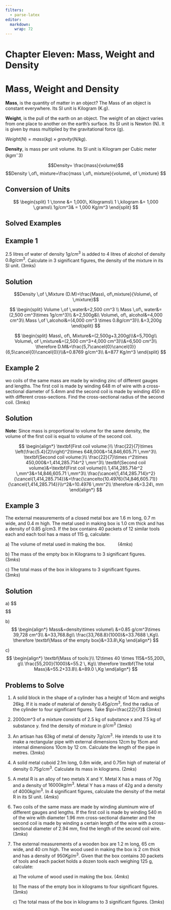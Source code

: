```yaml
---
filters:
  - parse-latex
editor: 
  markdown: 
    wrap: 72
---
```


# Chapter Eleven: Mass, Weight and Density

# Mass, Weight and Density {.unnumbered}

**Mass**, is the quantity of matter in an object? The Mass of an
object is constant everywhere. Its SI unit is Kilogram (K.g).

**Weight**, is the pull of the earth on an object. The weight of an
object varies from one place to another on the earth's surface. Its SI
unit is Newton (N). It is given by mass multiplied by the gravitational
force (g).

$Weight (N) = mass (kg) \times gravity (N/kg).$

**Density**, is mass per unit volume. Its SI unit is Kilogram per
Cubic meter ($kgm^-3$)

$$Density= \frac{mass}{volume}$$
$$Density \,of\, mixture=\frac{mass \,of\, mixture}{volume\, of \,mixture} $$

::: {.callout-note collapse="false"}
## Conversion of Units

$$
\begin{split}
1 \,tonne &= 1,000\, Kilograms\\
1 \,kilogram &= 1,000 \,grams\\
1g/cm^3& = 1,000 Kg/m^3
\end{split}
$$
:::

## Solved Examples

::: {.callout-note collapse="false"}
## Example 1

2.5 litres of water of density $1g/cm^3$ is added to 4 litres of alcohol
of density $0.8 g/cm^3$. Calculate in 3 significant figures, the density
of the mixture in its SI unit. \hspace{4.2 cm} (3mks)
:::

::: {.callout-caution collapse="true"}
## Solution

$$Density \,of \,Mixture (D.M)=\frac{Mass\, of\,mixture}{Volume\, of \,mixture}$$

$$
\begin{split}
Volume \,of \,water&=2,500 cm^3 \\
Mass \,of\, water&=(2,500 cm^3\times 1g/cm^3)\\
&=2,500g&\\
Volume\, of\, alcohol&=4,000 cm^3\\
Mass \,of \,alcohol&=(4,000 cm^3 \times 0.8g/cm^3)\\
&=3,200g
\end{split}
$$

$$
\begin{split}
Mass\, of\, Mixture&=(2,500g+3,200g)\\&=5,700g\\
Volume\, of \,mixture&=(2,500 cm^3+4,000 cm^3)\\&=6,500 cm^3\\
\therefore D.M&=\frac{5,7\cancel{0}\cancel{0}}{6,5\cancel{0}\cancel{0}}\\&=0.8769 g/cm^3\\
&=877 Kg/m^3
\end{split}
$$
:::

::: {.callout-note collapse="false"}
## Example 2

wo coils of the same mass are made by winding zinc of different gauges
and lengths. The first coil is made by winding 648 m of wire with a
cross-sectional diameter of 5.4mm and the second coil is made by winding
450 m with different cross-sections. Find the cross-sectional radius of
the second coil. $(3mks)$
:::

::: {.callout-caution collapse="true"}
## Solution

**Note:** Since mass is proportional to volume for the same
density, the volume of the first coil is equal to volume of the second
coil. 

$$
\begin{align*}
\textbf{First coil volume:}\\
\frac{22}{7}\times \left(\frac{5.4}{2}\right)^2\times 648,000&=14,846,605.71 \,mm^3\\
\textbf{Second coil volume:}\\
\frac{22}{7}\times r^2\times 450,000&=1,414,285.714r^2 \,mm^3\\
\textbf{Second coil volume}&=\textbf{First coil volume}\\
1,414,285.714r^2 \,mm^3&=14,846,605.71 \,mm^3\\
\frac{\cancel{1,414,285.714}r^2}
{\cancel{1,414,285.714}}&=\frac{\cancelto{10.4976}{14,846,605.71}}{\cancel{1,414,285.714}}\\r^2&=10.4976 \,mm^2\\
\therefore r&=3.24\, mm
\end{align*}
$$
:::

::: {.callout-note collapse="false"}
## Example 3

The external measurements of a closed metal box are 1.6 m long, 0.7 m
wide, and 0.4 m high. The metal used in making box is 1.0 cm thick and
has a density of 0.85 g/cm3. If the box contains 40 packets of 12
similar tools each and each tool has a mass of 115 g, calculate:

a\) The volume of metal used in making the box.   $\hspace{1cm}        (4mks)$

b\) The mass of the empty box in Kilograms to 3 significant figures.      $\hspace{1cm}    (3mks)$

c\) The total mass of the box in kilograms to 3 significant figures.      $\hspace{1cm}      (3mks)$
:::

::: {.callout-caution collapse="true"}
## Solution

a\) 
$$
\begin{align*}
\textbf{Volume of the Cuboid (v):} \\
v&=Length\times Width\times Height\\

\textbf{External Measurement:}\\
Length&=160 cm\\
Width&=70 cm\\
Height&=40 cm\\

\textbf{Internal Measurement:} \\
thickness&=1 cm\\
Length&=158 cm\\
\end{align*}
$$
$$
\begin{align*}
Width&=68 cm\\
Height&=38 cm\\ \textbf{External volume:} \\
160\times 70\times 40&=448,000\,cm^3\\ \textbf{Internal Volume:}\\
158\times 68 \times 38&=408,272\,cm^3\\
448,000\,cm^3-408,272\,cm^3&=39,728\,cm^3\\ \therefore \textbf{Volume of the metal}&=39,728 \,cm^3
\end{align*}
$$

b\) 
$$
\begin{align*}
Mass&=density\times volume\\
&=0.85 g/cm^3\times 39,728 cm^3\\ 
&=33,768.8g\\
\frac{33,768.8}{1000}&=33.7688 \,Kg\\
\therefore \textbf{Mass of the empty box}&=33.8\,Kg
\end{align*}
$$

c\) 
$$
\begin{align*}
\textbf{Mass of tools:}\\
12\times 40 \times 115&=55,200\, g\\
 \frac{55,200}{1000}&=55.2 \, Kg\\
\therefore \textbf{The total Mass}&=55.2+33.8\\
&=89.0 \,Kg
\end{align*}
$$
:::

::: {.callout-note collapse="false"}
## Problems to Solve

1.  A solid block in the shape of a cylinder has a height of 14cm and
    weighs 26kg. If it is made of material of density $0.45g/cm^3$, find
    the radius of the cylinder to four significant figures. Take
    $\pi=\frac{22}{7}$ \hspace{13.7 cm} $(3mks)$

2.  $2000 cm\^3$ of a mixture consists of 2.5 kg of substance x and 7.5
    kg of substance y. find the density of mixture in $g/cm^3$
    \hspace{11 cm} $(3mks)$

3.  An artisan has 63kg of metal of density $7g/cm^3$. He intends to use
    it to make a rectangular pipe with external dimensions 12cm by 15cm
    and internal dimensions 10cm by 12 cm. Calculate the length of the
    pipe in metres. \hspace{9.8 cm} $(3mks)$

4.  A solid metal cuboid 2.1m long, 0.8m wide, and 0.75m high of
    material of density $0.75g/cm^3$. Calculate its mass in kilograms.
    \hspace{8.8 cm} $(2mks)$

5.  A metal R is an alloy of two metals X and Y. Metal X has a mass of
    70g and a density of $16000kg/m^3$. Metal Y has a mass of 42g and a
    density of $4000 kg/m^3$. In 4 significant figures, calculate the
    density of the metal R in its SI unit. \hspace{6cm} $(4mks)$

6.  Two coils of the same mass are made by winding aluminum wire of
    different gauges and lengths. If the first coil is made by winding
    540 m of the wire with diameter 1.96 mm cross-sectional diameter and
    the second coil is made by winding a certain length of the wire with
    a cross-sectional diameter of 2.94 mm, find the length of the second
    coil wire. \hspace{4.3cm} $(3mks)$

7.  The external measurements of a wooden box are 1.2 m long, 65 cm
    wide, and 40 cm high. The wood used in making the box is 2 cm thick
    and has a density of $950 Kg/m^3$. Given that the box contains 30
    packets of tools and each packet holds a dozen tools each weighing
    125 g, calculate:

    a\) The volume of wood used in making the box. \hspace{6cm} $(4mks)$

    b\) The mass of the empty box in kilograms to four significant
    figures. \hspace{3cm}$(3mks)$

    c\) The total mass of the box in kilograms to 3 significant figures.
    \hspace{3.8cm}$(3mks)$
:::
